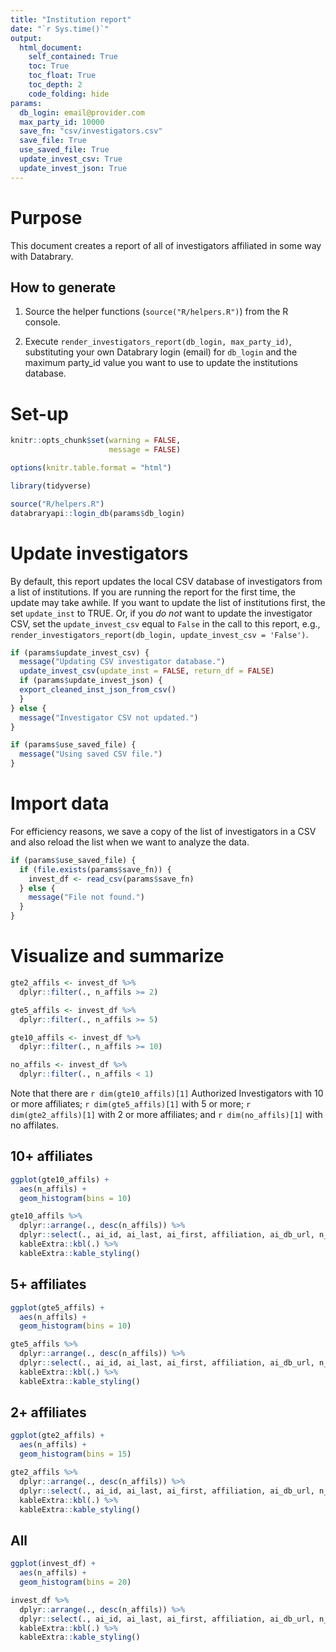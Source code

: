 ```yaml
---
title: "Institution report"
date: "`r Sys.time()`"
output: 
  html_document:
    self_contained: True
    toc: True
    toc_float: True
    toc_depth: 2
    code_folding: hide
params:
  db_login: email@provider.com
  max_party_id: 10000
  save_fn: "csv/investigators.csv"
  save_file: True
  use_saved_file: True
  update_invest_csv: True
  update_invest_json: True
---
```


# Purpose

This document creates a report of all of investigators affiliated in some way with Databrary.

## How to generate

1. Source the helper functions (`source("R/helpers.R")`) from the R console.

2. Execute `render_investigators_report(db_login, max_party_id)`, substituting your own Databrary login (email) for `db_login` and the maximum party_id value you want to use to update the institutions database.

# Set-up

```r
knitr::opts_chunk$set(warning = FALSE,
                      message = FALSE)

options(knitr.table.format = "html") 

library(tidyverse)

source("R/helpers.R")
databraryapi::login_db(params$db_login)
```

# Update investigators

By default, this report updates the local CSV database of investigators from a list of institutions.
If you are running the report for the first time, the update may take awhile.
If you want to update the list of institutions first, the set `update_inst` to TRUE.
Or, if you *do not* want to update the investigator CSV, set the `update_invest_csv` equal to `False` in the call to this report, e.g., `render_investigators_report(db_login, update_invest_csv = 'False')`.

```r
if (params$update_invest_csv) {
  message("Updating CSV investigator database.")
  update_invest_csv(update_inst = FALSE, return_df = FALSE)
  if (params$update_invest_json) {
  export_cleaned_inst_json_from_csv()    
  }
} else {
  message("Investigator CSV not updated.")
}

if (params$use_saved_file) {
  message("Using saved CSV file.")
}
```

# Import data

For efficiency reasons, we save a copy of the list of investigators in a CSV and also reload the list when we want to analyze the data.

```r
if (params$use_saved_file) {
  if (file.exists(params$save_fn)) {
    invest_df <- read_csv(params$save_fn)
  } else {
    message("File not found.")
  }
}
```

# Visualize and summarize {.tabset .tabset-fade .tabset-pills}

```r
gte2_affils <- invest_df %>%
  dplyr::filter(., n_affils >= 2)

gte5_affils <- invest_df %>%
  dplyr::filter(., n_affils >= 5)

gte10_affils <- invest_df %>%
  dplyr::filter(., n_affils >= 10)

no_affils <- invest_df %>%
  dplyr::filter(., n_affils < 1)
```

Note that there are `r dim(gte10_affils)[1]` Authorized Investigators with 10 or more affiliates; `r dim(gte5_affils)[1]` with 5 or more; `r dim(gte2_affils)[1]` with 2 or more affiliates; and `r dim(no_affils)[1]` with no affilates.

## 10+ affiliates

```r
ggplot(gte10_affils) +
  aes(n_affils) +
  geom_histogram(bins = 10)
```

```r
gte10_affils %>%
  dplyr::arrange(., desc(n_affils)) %>%
  dplyr::select(., ai_id, ai_last, ai_first, affiliation, ai_db_url, n_affils) %>%
  kableExtra::kbl(.) %>%
  kableExtra::kable_styling()
```

## 5+ affiliates

```r
ggplot(gte5_affils) +
  aes(n_affils) +
  geom_histogram(bins = 10)
```

```r
gte5_affils %>%
  dplyr::arrange(., desc(n_affils)) %>%
  dplyr::select(., ai_id, ai_last, ai_first, affiliation, ai_db_url, n_affils) %>%
  kableExtra::kbl(.) %>%
  kableExtra::kable_styling()
```

## 2+ affiliates

```r
ggplot(gte2_affils) +
  aes(n_affils) +
  geom_histogram(bins = 15)
```

```r
gte2_affils %>%
  dplyr::arrange(., desc(n_affils)) %>%
  dplyr::select(., ai_id, ai_last, ai_first, affiliation, ai_db_url, n_affils) %>%
  kableExtra::kbl(.) %>%
  kableExtra::kable_styling()
```

## All

```r
ggplot(invest_df) +
  aes(n_affils) +
  geom_histogram(bins = 20)
```

```r
invest_df %>%
  dplyr::arrange(., desc(n_affils)) %>%
  dplyr::select(., ai_id, ai_last, ai_first, affiliation, ai_db_url, n_affils) %>%
  kableExtra::kbl(.) %>%
  kableExtra::kable_styling()
```

